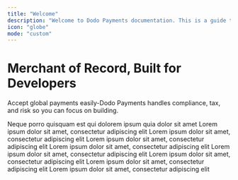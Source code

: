 ```yaml
---
title: "Welcome"
description: "Welcome to Dodo Payments documentation. This is a guide to help you understand and navigate the Dodo Payments dashboard"
icon: "globe"
mode: "custom"
---
```


<div className="welcome-hero">
  <h1>Merchant of Record, Built for Developers</h1>
  <p>Accept global payments easily-Dodo Payments handles compliance, tax, and risk so you can focus on building.</p>
</div>

<div className="welcome-page">

  <Columns cols={3} >
    <Card title="First Card" >
      Neque porro quisquam est qui dolorem ipsum quia dolor sit amet 
    </Card>
    <Card title="Second Card">
      Lorem ipsum dolor sit amet, consectetur adipiscing elit
    </Card>
    <Card title="third Card">
      Lorem ipsum dolor sit amet, consectetur adipiscing elit
    </Card>
    <Card title="third Card">
      Lorem ipsum dolor sit amet, consectetur adipiscing elit
    </Card>
    <Card title="third Card">
      Lorem ipsum dolor sit amet, consectetur adipiscing elit
    </Card>
    <Card title="third Card">
      Lorem ipsum dolor sit amet, consectetur adipiscing elit
    </Card>
    <Card title="third Card">
      Lorem ipsum dolor sit amet, consectetur adipiscing elit
    </Card>
    <Card title="third Card">
      Lorem ipsum dolor sit amet, consectetur adipiscing elit
    </Card>
    <Card title="third Card">
      Lorem ipsum dolor sit amet, consectetur adipiscing elit
    </Card>
  </Columns>

</div>
